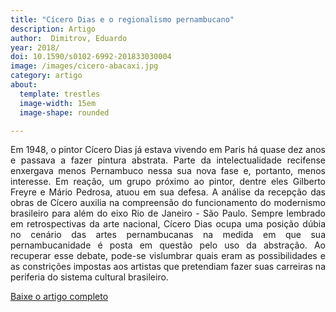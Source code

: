```yaml
---
title: "Cícero Dias e o regionalismo pernambucano"
description: Artigo
author:  Dimitrov, Eduardo
year: 2018/
doi: 10.1590/s0102-6992-201833030004
image: /images/cicero-abacaxi.jpg
category: artigo
about:
  template: trestles
  image-width: 15em
  image-shape: rounded

---
```

<P align="justify"> Em 1948, o pintor Cícero Dias já estava vivendo em Paris há quase dez anos e passava a fazer pintura abstrata. Parte da intelectualidade recifense enxergava menos Pernambuco nessa sua nova fase e, portanto, menos interesse. Em reação, um grupo próximo ao pintor, dentre eles Gilberto Freyre e Mário Pedrosa, atuou em sua defesa. A análise da recepção das obras de Cícero auxilia na compreensão do funcionamento do modernismo brasileiro para além do eixo Rio de Janeiro - São Paulo. Sempre lembrado em retrospectivas da arte nacional, Cícero Dias ocupa uma posição dúbia no cenário das artes pernambucanas na medida em que sua pernambucanidade é posta em questão pelo uso da abstração. Ao recuperar esse debate, pode-se vislumbrar quais eram as possibilidades e as constrições impostas aos artistas que pretendiam fazer suas carreiras na periferia do sistema cultural brasileiro.</p>

[Baixe o artigo completo](https://www.scielo.br/j/se/a/S6THMBX9NymwDJxvPXpCTgN/?lang=pt)
